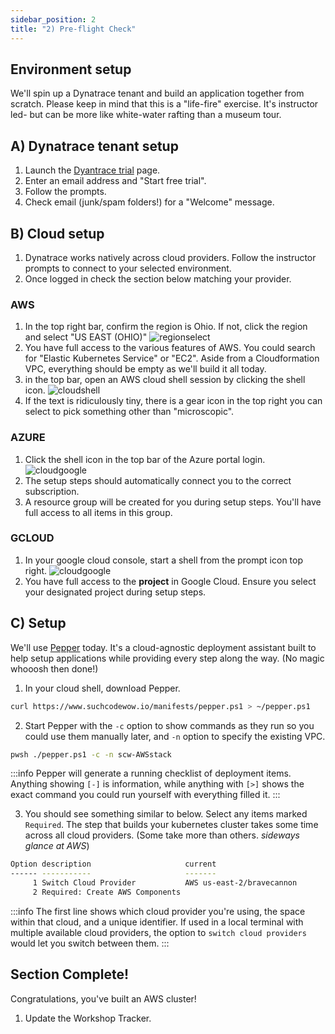 ```yaml
---
sidebar_position: 2
title: "2) Pre-flight Check"
---
```


## Environment setup

We'll spin up a Dynatrace tenant and build an application together from scratch. Please keep in mind that this is a "life-fire" exercise. It's instructor led- but can be more like white-water rafting than a museum tour.

## A) Dynatrace tenant setup

1. Launch the [Dyantrace trial](https://www.dynatrace.com/trial/) page.
2. Enter an email address and "Start free trial".
3. Follow the prompts.
4. Check email (junk/spam folders!) for a "Welcome" message.

## B) Cloud setup

1. Dynatrace works natively across cloud providers. Follow the instructor prompts to connect to your selected environment.
2. Once logged in check the section below matching your provider.

### AWS

1. In the top right bar, confirm the region is Ohio. If not, click the region and select "US EAST (OHIO)"
   ![regionselect](/img/preflight1.jpg)
2. You have full access to the various features of AWS. You could search for "Elastic Kubernetes Service" or "EC2". Aside from a Cloudformation VPC, everything should be empty as we'll build it all today.
3. in the top bar, open an AWS cloud shell session by clicking the shell icon.
   ![cloudshell](/img/preflight2.jpg)
4. If the text is ridiculously tiny, there is a gear icon in the top right you can select to pick something other than "microscopic".

### AZURE

1. Click the shell icon in the top bar of the Azure portal login.
   ![cloudgoogle](/img/cloudazure.jpg)
2. The setup steps should automatically connect you to the correct subscription.
3. A resource group will be created for you during setup steps. You'll have full access to all items in this group.

### GCLOUD

1. In your google cloud console, start a shell from the prompt icon top right.
   ![cloudgoogle](/img/cloudgoogle.jpg)
2. You have full access to the **project** in Google Cloud. Ensure you select your designated project during setup steps.

## C) Setup

We'll use [Pepper](/docs/pepper) today. It's a cloud-agnostic deployment assistant built to help setup applications while providing every step along the way. (No magic whooosh then done!)

1. In your cloud shell, download Pepper.

```bash
curl https://www.suchcodewow.io/manifests/pepper.ps1 > ~/pepper.ps1
```

2. Start Pepper with the `-c` option to show commands as they run so you could use them manually later, and `-n` option to specify the existing VPC.

```bash
pwsh ./pepper.ps1 -c -n scw-AWSstack
```

:::info
Pepper will generate a running checklist of deployment items. Anything showing `[-]` is information, while anything with `[>]` shows the exact command you could run yourself with everything filled it.
:::

3. You should see something similar to below. Select any items marked `Required`. The step that builds your kubernetes cluster takes some time across all cloud providers. (Some take more than others. _sideways glance at AWS_)

```bash
Option description                     current
------ -----------                     -------
     1 Switch Cloud Provider           AWS us-east-2/bravecannon
     2 Required: Create AWS Components
```

:::info
The first line shows which cloud provider you're using, the space within that cloud, and a unique identifier. If used in a local terminal with multiple available cloud providers, the option to `switch cloud providers` would let you switch between them.
:::

## Section Complete!

Congratulations, you've built an AWS cluster!

1. Update the Workshop Tracker.
